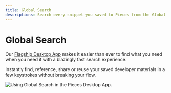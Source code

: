 ```yaml
---
title: Global Search
descriptions: Search every snippet you saved to Pieces from the Global Search view inside of the Desktop App.
---
```


# Global Search
Our <a href="{{ links.website.home }}">Flagship Desktop App</a> makes it easier than ever to find what you need when you need it with a blazingly fast search experience.

Instantly find, reference, share or reuse your saved developer materials in a few keystrokes without breaking your flow.

![Using Global Search in the Pieces Desktop App.](https://storage.googleapis.com/pieces_static_resources/pfd_wiki/GLOBAL_SEARCH.gif)
